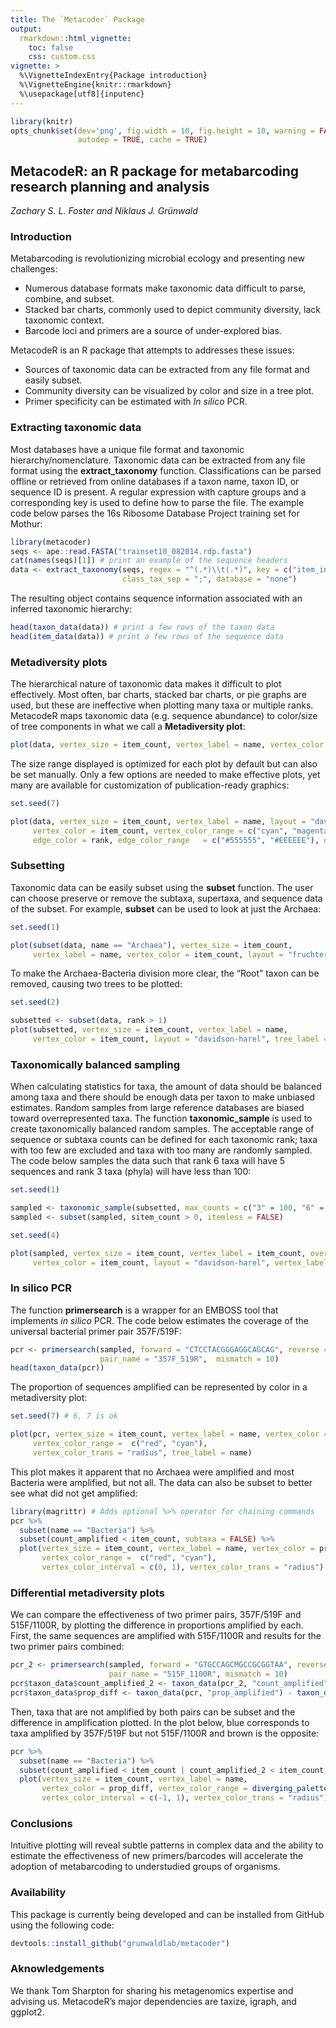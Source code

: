```yaml
---
title: The `Metacoder` Package
output: 
  rmarkdown::html_vignette:
    toc: false
    css: custom.css
vignette: >
  %\VignetteIndexEntry{Package introduction}
  %\VignetteEngine{knitr::rmarkdown}
  %\usepackage[utf8]{inputenc}
---
```


```r
library(knitr)
opts_chunk$set(dev='png', fig.width = 10, fig.height = 10, warning = FALSE, message = FALSE,
               autodep = TRUE, cache = TRUE)
```

## MetacodeR: an R package for metabarcoding research planning and analysis

*Zachary S. L. Foster and Niklaus J. Grünwald*

### Introduction 

Metabarcoding is revolutionizing microbial ecology and presenting new challenges:

* Numerous database formats make taxonomic data difficult to parse, combine, and subset.
* Stacked bar charts, commonly used to depict community diversity, lack taxonomic context.
* Barcode loci and primers are a source of under-explored bias.

MetacodeR is an R package that attempts to addresses these issues:

* Sources of taxonomic data can be extracted from any file format and easily subset. 
* Community diversity can be visualized by color and size in a tree plot.
* Primer specificity can be estimated with *In silico* PCR.

### Extracting taxonomic data

Most databases have a unique file format and taxonomic hierarchy/nomenclature.
Taxonomic data can be extracted from any file format using the **extract_taxonomy** function.
Classifications can be parsed offline or retrieved from online databases if a taxon name, taxon ID, or sequence ID is present.
A regular expression with capture groups and a corresponding key is used to define how to parse the file.
The example code below parses the 16s Ribosome Database Project training set for Mothur:

```r
library(metacoder)
seqs <- ape::read.FASTA("trainset10_082014.rdp.fasta")
cat(names(seqs)[1]) # print an example of the sequence headers
data <- extract_taxonomy(seqs, regex = "^(.*)\\t(.*)", key = c("item_info", "class_name"),
                         class_tax_sep = ";", database = "none")
```

The resulting object contains sequence information associated with an inferred taxonomic hierarchy:

```r
head(taxon_data(data)) # print a few rows of the taxon data
head(item_data(data)) # print a few rows of the sequence data
```


### Metadiversity plots

The hierarchical nature of taxonomic data makes it difficult to plot effectively.
Most often, bar charts, stacked bar charts, or pie graphs are used, but these are ineffective when plotting many taxa or multiple ranks.
MetacodeR maps taxonomic data (e.g. sequence abundance) to color/size of tree components in what we call a **Metadiversity plot**:

```r
plot(data, vertex_size = item_count, vertex_label = name, vertex_color = item_count)
```

The size range displayed is optimized for each plot by default but can also be set manually.
Only a few options are needed to make effective plots, yet many are available for customization of publication-ready graphics:

```r
set.seed(7)
```

```r
plot(data, vertex_size = item_count, vertex_label = name, layout = "davidson-harel",
     vertex_color = item_count, vertex_color_range = c("cyan", "magenta", "green"),
     edge_color = rank, edge_color_range   = c("#555555", "#EEEEEE"), overlap_avoidance = 0.5)
```

### Subsetting

Taxonomic data can be easily subset using the **subset** function.
The user can choose preserve or remove the subtaxa, supertaxa, and sequence data of the subset.
For example, **subset** can be used to look at just the Archaea:

```r
set.seed(1)
```

```r
plot(subset(data, name == "Archaea"), vertex_size = item_count, 
     vertex_label = name, vertex_color = item_count, layout = "fruchterman-reingold")
```

To make the Archaea-Bacteria division more clear, the "Root" taxon can be removed, causing two trees to be plotted:

```r
set.seed(2)
```

```r
subsetted <- subset(data, rank > 1)
plot(subsetted, vertex_size = item_count, vertex_label = name,
     vertex_color = item_count, layout = "davidson-harel", tree_label = name)
```


### Taxonomically balanced sampling

When calculating statistics for taxa, the amount of data should be balanced among taxa and there should be enough data per taxon to make unbiased estimates.
Random samples from large reference databases are biased toward overrepresented taxa.
The function **taxonomic_sample** is used to create taxonomically balanced random samples.
The acceptable range of sequence or subtaxa counts can be defined for each taxonomic rank; taxa with too few are excluded and taxa with too many are randomly sampled.
The code below samples the data such that rank 6 taxa will have 5 sequences and rank 3 taxa (phyla) will have less than 100:

```r
set.seed(1)
```

```r
sampled <- taxonomic_sample(subsetted, max_counts = c("3" = 100, "6" = 5), min_counts = c("6" = 5))
sampled <- subset(sampled, sitem_count > 0, itemless = FALSE) 
```

```r
set.seed(4)
```

```r
plot(sampled, vertex_size = item_count, vertex_label = item_count, overlap_avoidance = 0.5,
     vertex_color = item_count, layout = "davidson-harel", vertex_label_max = 100)
```


### In silico PCR

The function **primersearch** is a wrapper for an EMBOSS tool that implements *in silico* PCR.
The code below estimates the coverage of the universal bacterial primer pair 357F/519F: 

```r
pcr <- primersearch(sampled, forward = "CTCCTACGGGAGGCAGCAG", reverse = "GWATTACCGCGGCKGCTG",
                    pair_name = "357F_519R",  mismatch = 10)
head(taxon_data(pcr))
```

The proportion of sequences amplified can be represented by color in a metadiversity plot:

```r
set.seed(7) # 6, 7 is ok
```

```r
plot(pcr, vertex_size = item_count, vertex_label = name, vertex_color = prop_amplified,
     vertex_color_range =  c("red", "cyan"),
     vertex_color_trans = "radius", tree_label = name)
```

This plot makes it apparent that no Archaea were amplified and most Bacteria were amplified, but not all.
The data can also be subset to better see what did not get amplified:

```r
library(magrittr) # Adds optional %>% operator for chaining commands
pcr %>%
  subset(name == "Bacteria") %>%
  subset(count_amplified < item_count, subtaxa = FALSE) %>% 
  plot(vertex_size = item_count, vertex_label = name, vertex_color = prop_amplified,
       vertex_color_range =  c("red", "cyan"),
       vertex_color_interval = c(0, 1), vertex_color_trans = "radius")
```

### Differential metadiversity plots

We can compare the effectiveness of two primer pairs, 357F/519F and 515F/1100R, by plotting the difference in proportions amplified by each.
First, the same sequences are amplified with 515F/1100R and results for the two primer pairs combined:

```r
pcr_2 <- primersearch(sampled, forward = "GTGCCAGCMGCCGCGGTAA", reverse = "AGGGTTGCGCTCGTTG",
                      pair_name = "515F_1100R", mismatch = 10)
pcr$taxon_data$count_amplified_2 <- taxon_data(pcr_2, "count_amplified")
pcr$taxon_data$prop_diff <- taxon_data(pcr, "prop_amplified") - taxon_data(pcr_2, "prop_amplified")
```

Then, taxa that are not amplified by both pairs can be subset and the difference in amplification plotted.
In the plot below, blue corresponds to taxa amplified by 357F/519F but not 515F/1100R and brown is the opposite:

```r
pcr %>%
  subset(name == "Bacteria") %>%
  subset(count_amplified < item_count | count_amplified_2 < item_count, subtaxa = FALSE) %>%
  plot(vertex_size = item_count, vertex_label = name,
       vertex_color = prop_diff, vertex_color_range = diverging_palette(),
       vertex_color_interval = c(-1, 1), vertex_color_trans = "radius")
```

### Conclusions

Intuitive plotting will reveal subtle patterns in complex data and the ability to estimate the effectiveness of new primers/barcodes will accelerate the adoption of metabarcoding to understudied groups of organisms.

### Availability

This package is currently being developed and can be installed from GitHub using the following code:

```r
devtools::install_github("grunwaldlab/metacoder")
```

### Aknowledgements

We thank Tom Sharpton for sharing his metagenomics expertise and advising us.
MetacodeR's major dependencies are taxize, igraph, and ggplot2.